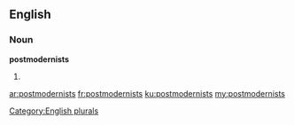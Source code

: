 ==English==

===Noun===
'''postmodernists'''

# {{plural of|postmodernist}}

[[Category:English plurals]]

[[ar:postmodernists]]
[[fr:postmodernists]]
[[ku:postmodernists]]
[[my:postmodernists]]